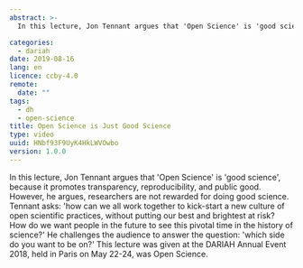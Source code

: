 ```yaml
---
abstract: >-
  In this lecture, Jon Tennant argues that 'Open Science' is 'good science', because it promotes transparency, reproducibility, and public good. However, he argues, researchers are not rewarded for doing good science. Tennant asks: 'how can we all work together to kick-start a new culture of open scientific practices, without putting our best and brightest at risk? How do we want people in the future to see this pivotal time in the history of science?' He challenges the audience to answer the question: 'which side do you want to be on?'

categories:
  - dariah
date: 2019-08-16
lang: en
licence: ccby-4.0
remote:
  date: ""
tags:
  - dh
  - open-science
title: Open Science is Just Good Science
type: video
uuid: HNbf93F9UyK4HkLWVOwbo
version: 1.0.0
---
```


In this lecture, Jon Tennant argues that 'Open Science' is 'good science', because it promotes transparency, reproducibility, and public good. However, he argues, researchers are not rewarded for doing good science. Tennant asks: 'how can we all work together to kick-start a new culture of open scientific practices, without putting our best and brightest at risk? How do we want people in the future to see this pivotal time in the history of science?' He challenges the audience to answer the question: 'which side do you want to be on?' This lecture was given at the DARIAH Annual Event 2018, held in Paris on May 22-24, was Open Science.

<VideoCard
  title="Open Science is Just Good Science"
  id="UEEcwRUgQu8"
  image="/assets/images/cms/posts/open-science-good-science/jon-tennant.png"
/>
